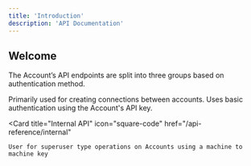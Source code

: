 ```yaml
---
title: 'Introduction'
description: 'API Documentation'
---
```


## Welcome

The Account’s API endpoints are split into three groups based on authentication method.

<CardGroup>
  <Card
    title="Network API" icon="paintbrush" href="/api-reference/network">
    Primarily used for creating connections between accounts. Uses basic authentication using the Account's API key.
  </Card>

  <Card
    title="Internal API"
    icon="square-code"
    href="/api-reference/internal"
  >
    User for superuser type operations on Accounts using a machine to machine key
  </Card>
</CardGroup>